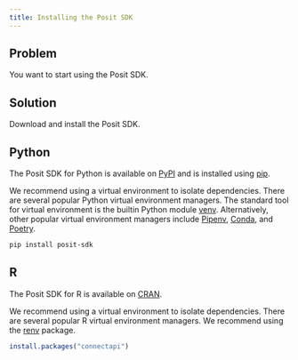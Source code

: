 ```yaml
---
title: Installing the Posit SDK
---
```


## Problem

You want to start using the Posit SDK.

## Solution

Download and install the Posit SDK.

:::{.panel-tabset group="language"}

## Python

The Posit SDK for Python is available on [PyPI](https://pypi.org/project/posit-sdk/) and is installed using [pip](https://pip.pypa.io/en/stable/installation/).

:::{.callout-tip}
We recommend using a virtual environment to isolate dependencies. There are several popular Python virtual environment managers. The standard tool for virtual environment is the builtin Python module [venv](https://docs.python.org/3/library/venv.html). Alternatively, other popular virtual environment managers include [Pipenv](https://pipenv.pypa.io/en/latest/), [Conda](https://docs.conda.io/en/latest/), and [Poetry](https://python-poetry.org).
:::

```sh
pip install posit-sdk
```

## R

The Posit SDK for R is available on [CRAN](https://pkgs.rstudio.com/connectapi/).

:::{.callout-tip}
We recommend using a virtual environment to isolate dependencies. There are several popular R virtual environment managers. We recommend using the [renv](https://rstudio.github.io/renv/) package.
:::

```.r
install.packages("connectapi")
```

:::
